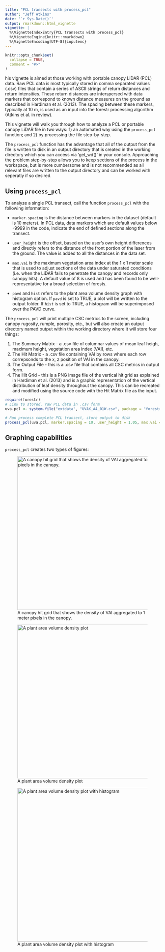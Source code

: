 ```yaml
---
title: "PCL transects with process_pcl"
author: "Jeff Atkins"
date: '`r Sys.Date()`'
output: rmarkdown::html_vignette
vignette: |
  %\VignetteIndexEntry{PCL transects with process_pcl}
  %\VignetteEngine{knitr::rmarkdown} 
  %\VignetteEncoding[UTF-8]{inputenc}
---
```


```r
knitr::opts_chunk$set(
  collapse = TRUE,
  comment = "#>"
)
```

his vignette is aimed at those working with portable canopy LiDAR (PCL) data. Raw PCL data is most typically stored in comma separated values (.csv) files that contain a series of ASCII strings of return distances and return intensities. These return distances are interspersed with data markers that correspond to known distance measures on the ground as described in Hardiman et al. (2013). The spacing between these markers, typically at 10 m, is used as an input into the forestr processing algorithm (Atkins et al. in review). 

This vignette will walk you through how to analyze a PCL or portable canopy LiDAR file in two ways:  1) an automated way using the `process_pcl` function; and 2) by processing the file step-by-step.

The `process_pcl` function has the advantage that all of the output from the file is written to disk in an output directory that is created in the working directory which you can access via 'get_wd()' in your console. Approaching the problem step-by-step allows you to keep sections of the process in the workspace, but is more cumbersome and is not recommended as all relevant files are written to the output directory and can be worked with seperatly if so desired. 

## Using `process_pcl`

To analyze a single PCL transect, call the function `process_pcl` with the following information:

* `marker.spacing` is the distance between markers in the dataset (default is 10 meters). In PCL data, data markers which are default values below -9999 in the code, indicate the end of defined sections along the transect. 

* `user_height` is the offset, based on the user's own height differences and directly refers to the distance of the front portion of the laser from the ground. The value is added to all the distances in the data set.

* `max.vai` is the maximum vegetation area index at the 1 x 1 meter scale that is used to adjust sections of the data under saturated conditions (i.e. when the LiDAR fails to penetrate the canopy and records only canopy hits). A default value of 8 is used and has been found to be well-representative for a broad selection of forests.

* `pavd` and `hist` refers to the plant area volume density graph with histogram option. If `pavd` is set to TRUE, a plot will be written to the output folder. If `hist` is set to TRUE, a histogram will be superimposed over the PAVD curve.


The `process_pcl` will print multiple CSC metrics to the screen, including canopy rugosity, rumple, porosity, etc., but will also create an output directory named output within the working directory where it will store four things:

1.  The Summary Matrix - a .csv file of columnar values of mean leaf heigh, maximum height, vegetation area index (VAI), etc.
2.  The Hit Matrix - a .csv file containing VAI by rows where each row correpsonds to the x, z position of VAI in the canopy.
3.  The Output File - this is a .csv file that contains all CSC metrics in output form.
4.  The Hit Grid - this is a PNG image file of the vertical hit grid as explained in Hardiman et al. (2013) and is a graphic representation of the vertical distribution of leaf density throughout the canopy. This can be recreated and modified using the source code with the Hit Matrix file as the input.


```r
require(forestr)
# Link to stored, raw PCL data in .csv form
uva.pcl <- system.file("extdata", "UVAX_A4_01W.csv", package = "forestr")

# Run process complete PCL transect, store output to disk
process_pcl(uva.pcl, marker.spacing = 10, user_height = 1.05, max.vai = 8, pavd = TRUE, hist = TRUE)
```

## Graphing capabilities

`process_pcl` creates two types of figures:

![A canopy hit grid that shows the density of VAI aggregated to 1 meter pixels in the canopy.](hitgrid.png){width=500px}


![A plant area volume density plot](pavd.png){width=500px}

![A plant area volume density plot with histogram](pavd_hist.png){width=500px}



